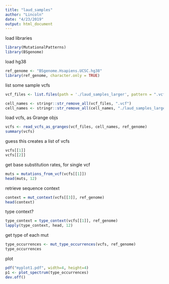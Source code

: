 ```yaml
---
title: "laud_samples"
author: "Lincoln"
date: "4/23/2019"
output: html_document
---
```


load libraries
```r
library(MutationalPatterns)
library(BSgenome)
```

load hg38
```r
ref_genome <- "BSgenome.Hsapiens.UCSC.hg38"
library(ref_genome, character.only = TRUE)
```

list some sample vcfs
```r
vcf_files <- list.files(path = './laud_samples_larger', pattern = ".vcf", full.names = TRUE)
```

```r
cell_names <- stringr::str_remove_all(vcf_files, ".vcf")
cell_names <- stringr::str_remove_all(cell_names, "./laud_samples_larger/")
```

load vcfs, as Grange objs
```r
vcfs <- read_vcfs_as_granges(vcf_files, cell_names, ref_genome)
summary(vcfs)
```

guess this creates a list of vcfs
```r
vcfs[[1]]
vcfs[[2]]
```

get base substitution rates, for single vcf 
```r
muts = mutations_from_vcf(vcfs[[1]])
head(muts, 12)
```

retrieve sequence context
```r
context = mut_context(vcfs[[3]], ref_genome)
head(context)
```

type context?
```r
type_context = type_context(vcfs[[1]], ref_genome)
lapply(type_context, head, 12)
```

get type of each mut
```r
type_occurrences <- mut_type_occurrences(vcfs, ref_genome)
type_occurrences
```

plot
```r
pdf("myplot1.pdf", width=4, height=4)
p1 <- plot_spectrum(type_occurrences)
dev.off()
```
